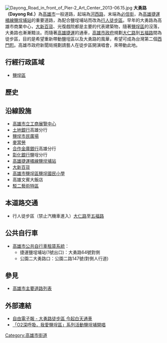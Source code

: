 [[File:Dayong_Road_in_front_of_Pier-2_Art_Center_2013-06.15.jpg|thumb]]
'''大勇路（Dayong Rd.）'''為[[高雄市|高雄市]]一般道路，起端為[[河西路|河西路]]，末端為[[必信街|必信街]]，為[[高雄捷運橘線|高雄捷運橘線]][[鹽埕埔站|鹽埕埔站]]的重要道路，為配合鹽埕埔站而改為[[行人徒步區|行人徒步區]]。早年的大勇路為高雄市商業中心，[[大新百貨_(台灣)|大新百貨]]、光復戲院都是主要的代表建築物，隨著[[鹽埕區|鹽埕區]]的沒落，大勇路也漸漸黯淡。而隨著[[高雄捷運|高雄捷運]]的通車，[[高雄市政府|高雄市政府]]規劃[[大仁路_(高雄市)|大仁路]]到[[五福路_(高雄市)|五福路]]間為徒步區，目的是希望重新帶動鹽埕區以及大勇路的風華，希望可成為台灣第二個[[西門町|西門町]]。高雄市政府新聞局規劃請藝人在徒步區開演唱會，來帶動此地。

== 行經行政區域 ==
* [[鹽埕區|鹽埕區]]

== 歷史 ==
{{expand section}}

== 沿線設施 ==
* [[高雄市立工商展覽中心|高雄市立工商展覽中心]]
* [[土地銀行|土地銀行]]高雄分行
* [[鹽埕市民廣場|鹽埕市民廣場]]
* [[麥當勞|麥當勞]]
* [[合作金庫銀行|合作金庫銀行]]高雄分行
* [[彰化銀行|彰化銀行]]鹽埕分行
* <!-- 注释出：[[File:Kaohsiung_Metro_Logo(Logo_Only).svg|23px]] -->[[高雄捷運|高雄捷運]][[高雄捷運橘線|橘線]][[鹽埕埔站|鹽埕埔站]]
* [[大新百貨_(台灣)|大新百貨]]
* [[高雄市鹽埕區鹽埕國民小學|高雄市鹽埕區鹽埕國民小學]]
* 高雄文賓大飯店
* [[駁二藝術特區|駁二藝術特區]]

== 本道路交通 ==
* 行人徒步區（禁止汽機車進入）[[大仁路_(高雄市)|大仁路]]至[[五福路_(高雄市)|五福路]]
== 公共自行車 ==
* [[高雄市公共自行車租賃系統|高雄市公共自行車租賃系統]]：
** 捷運鹽埕埔站(1號出口)：大勇路64號對側
** 公園二大勇路口：公園二路147號(對側人行道)

== 參見 ==
* [[高雄市主要道路列表|高雄市主要道路列表]]

== 外部連結 ==
*[http://www.libertytimes.com.tw/2008/new/nov/14/today-south12.html/ 自由電子報 - 大勇路徒步區 今起白天通車]{{dead link|date=2017年12月 |bot=InternetArchiveBot |fix-attempted=yes }}
*[http://shesay20.ek21.com/actives/o2/ 「O2深呼吸，我愛鹽埕區」系列活動鹽埕埔開唱]{{dead link|date=2017年12月 |bot=InternetArchiveBot |fix-attempted=yes }}

{{高雄市重要道路}}

{{DEFAULTSORT:Dayong}}
[[Category:高雄市街道|Category:高雄市街道]]


{{TW-road-stub}}